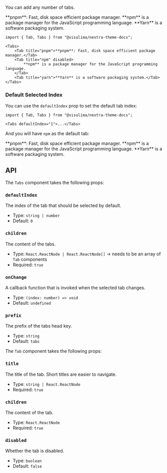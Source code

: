 
You can add any number of tabs.

<Tabs>
    <Tab title="pnpm">**pnpm**: Fast, disk space efficient package manager.</Tab>
    <Tab title="npm" disabled>
        **npm** is a package manager for the JavaScript programming language.
    </Tab>
    <Tab title="yarn">**Yarn** is a software packaging system.</Tab>
</Tabs>

```mdx
import { Tab, Tabs } from "@visulima/nextra-theme-docs";

<Tabs>
    <Tab title="pnpm">**pnpm**: Fast, disk space efficient package manager.</Tab>
    <Tab title="npm" disabled>
        **npm** is a package manager for the JavaScript programming language.
    </Tab>
    <Tab title="yarn">**Yarn** is a software packaging system.</Tab>
</Tabs>
```

### Default Selected Index

You can use the `defaultIndex` prop to set the default tab index:

```mdx
import { Tab, Tabs } from "@visulima/nextra-theme-docs";

<Tabs defaultIndex="1">...</Tabs>
```

And you will have `npm` as the default tab:

<Tabs defaultIndex="1">
    <Tab title="pnpm">**pnpm**: Fast, disk space efficient package manager.</Tab>
    <Tab title="npm">**npm** is a package manager for the JavaScript programming language.</Tab>
    <Tab title="yarn">**Yarn** is a software packaging system.</Tab>
</Tabs>

## API

The `Tabs` component takes the following props:

### `defaultIndex`

The index of the tab that should be selected by default.

-   Type: `string | number`
-   Default: `0`

### `children`

The content of the tabs.

-   Type: `React.ReactNode | React.ReactNode[]` -> needs to be an array of `Tab` components
-   Required: `true`

### `onChange`

A callback function that is invoked when the selected tab changes.

-   Type: `(index: number) => void`
-   Default: `undefined`

### `prefix`

The prefix of the tabs head key.

-   Type: `string`
-   Default: `tabs`

The `Tab` component takes the following props:

### `title`

The title of the tab. Short titles are easier to navigate.

-   Type: `string | React.ReactNode`
-   Required: `true`

### `children`

The content of the tab.

-   Type: `React.ReactNode`
-   Required: `true`

### `disabled`

Whether the tab is disabled.

-   Type: `boolean`
-   Default: `false`
